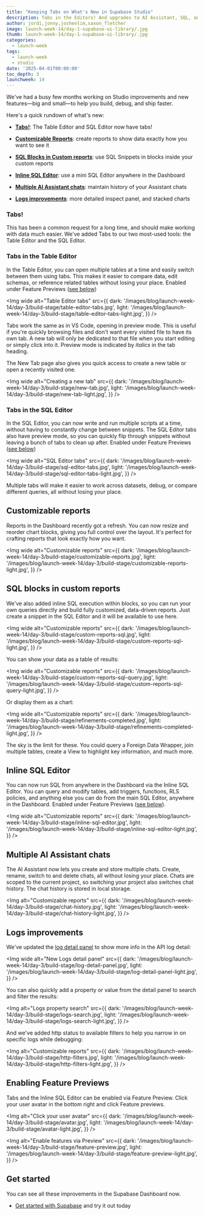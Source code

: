 ```yaml
---
title: "Keeping Tabs on What's New in Supabase Studio"
description: Tabs in the Editors! And upgrades to AI Assistant, SQL, and Logs
author: jordi,jonny,joshenlim,saxon_fletcher
image: launch-week-14/day-1-supabase-ui-library/.jpg
thumb: launch-week-14/day-1-supabase-ui-library/.jpg
categories:
  - launch-week
tags:
  - launch-week
  - studio
date: '2025-04-01T00:00:00'
toc_depth: 3
launchweek: 14
---
```


We've had a busy few months working on Studio improvements and new features—big and small—to help you build, debug, and ship faster.

Here's a quick rundown of what's new:

- [**Tabs!**](#tabs): The Table Editor and SQL Editor now have tabs!

- [**Customizable Reports**](#customizable-reports): create reports to show
  data exactly how you want to see it

- [**SQL Blocks in Custom reports**](#sql-blocks-in-custom-reports): use SQL Snippets in blocks inside your custom reports

- [**Inline SQL Editor**](#inline-sql-editor): use a mini SQL Editor anywhere in the Dashboard

- [**Multiple AI Assistant chats**](#multiple-ai-assistant-chats): maintain history of your Assistant chats

- [**Logs improvements**](#logs-improvements): more detailed inspect panel, and stacked charts

### Tabs!

This has been a common request for a long time, and should make working with data much easier. We've added Tabs to our two most-used tools: the Table Editor and the SQL Editor.

### Tabs in the Table Editor

In the Table Editor, you can open multiple tables at a time and easily switch between them using tabs. This makes it easier to compare data, edit schemas, or reference related tables without losing your place. Enabled under Feature Previews ([see below](#enabling-feature-previews))

<Img
  wide
  alt="Table Editor tabs"
  src={{
    dark: '/images/blog/launch-week-14/day-3/build-stage/table-editor-tabs.jpg',
    light: '/images/blog/launch-week-14/day-3/build-stage/table-editor-tabs-light.jpg',
  }}
/>

Tabs work the same as in VS Code, opening in preview mode. This is useful if you're quickly browsing files and don't want every visited file to have its own tab. A new tab will only be dedicated to that file when you start editing or simply click into it. Preview mode is indicated by _italics_ in the tab heading.

The New Tab page also gives you quick access to create a new table or open a recently visited one.

<Img
  wide
  alt="Creating a new tab"
  src={{
    dark: '/images/blog/launch-week-14/day-3/build-stage/new-tab.jpg',
    light: '/images/blog/launch-week-14/day-3/build-stage/new-tab-light.jpg',
  }}
/>

### Tabs in the SQL Editor

In the SQL Editor, you can now write and run multiple scripts at a time, without having to constantly change between snippets. The SQL Editor tabs also have preview mode, so you can quickly flip through snippets without leaving a bunch of tabs to clean up after. Enabled under Feature Previews ([see below](#enabling-feature-previews))

<Img
  wide
  alt="SQL Editor tabs"
  src={{
    dark: '/images/blog/launch-week-14/day-3/build-stage/sql-editor-tabs.jpg',
    light: '/images/blog/launch-week-14/day-3/build-stage/sql-editor-tabs-light.jpg',
  }}
/>

Multiple tabs will make it easier to work across datasets, debug, or compare different queries, all without losing your place.

## Customizable reports

Reports in the Dashboard recently got a refresh. You can now resize and reorder chart blocks, giving you full control over the layout. It's perfect for crafting reports that look exactly how you want.

<Img
  wide
  alt="Customizable reports"
  src={{
    dark: '/images/blog/launch-week-14/day-3/build-stage/customizable-reports.jpg',
    light: '/images/blog/launch-week-14/day-3/build-stage/customizable-reports-light.jpg',
  }}
/>

## SQL blocks in custom reports

We've also added inline SQL execution within blocks, so you can run your own queries directly and build fully customized, data-driven reports. Just create a snippet in the SQL Editor and it will be available to use here.

<Img
  wide
  alt="Customizable reports"
  src={{
    dark: '/images/blog/launch-week-14/day-3/build-stage/custom-reports-sql.jpg',
    light: '/images/blog/launch-week-14/day-3/build-stage/custom-reports-sql-light.jpg',
  }}
/>

You can show your data as a table of results:

<Img
  wide
  alt="Customizable reports"
  src={{
    dark: '/images/blog/launch-week-14/day-3/build-stage/custom-reports-sql-query.jpg',
    light: '/images/blog/launch-week-14/day-3/build-stage/custom-reports-sql-query-light.jpg',
  }}
/>

Or display them as a chart:

<Img
  wide
  alt="Customizable reports"
  src={{
    dark: '/images/blog/launch-week-14/day-3/build-stage/refinements-completed.jpg',
    light: '/images/blog/launch-week-14/day-3/build-stage/refinements-completed-light.jpg',
  }}
/>

The sky is the limit for these. You could query a Foreign Data Wrapper, join multiple tables, create a View to highlight key information, and much more.

## Inline SQL Editor

You can now run SQL from anywhere in the Dashboard via the Inline SQL Editor. You can query and modify tables, add triggers, functions, RLS policies, and anything else you can do from the main SQL Editor, anywhere in the Dashboard. Enabled under Feature Previews ([see below](#enabling-feature-previews)).

<Img
  wide
  alt="Customizable reports"
  src={{
    dark: '/images/blog/launch-week-14/day-3/build-stage/inline-sql-editor.jpg',
    light: '/images/blog/launch-week-14/day-3/build-stage/inline-sql-editor-light.jpg',
  }}
/>

## Multiple AI Assistant chats

The AI Assistant now lets you create and store multiple chats. Create, rename, switch to and delete chats, all without losing your place. Chats are scoped to the current project, so switching your project also switches chat history. The chat history is stored in local storage.

<Img
  alt="Customizable reports"
  src={{
    dark: '/images/blog/launch-week-14/day-3/build-stage/chat-history.jpg',
    light: '/images/blog/launch-week-14/day-3/build-stage/chat-history-light.jpg',
  }}
/>

## Logs improvements

We've updated the [log detail panel](https://github.com/supabase/supabase/pull/33536) to show more info in the API log detail:

<Img
  wide
  alt="New Logs detail panel"
  src={{
    dark: '/images/blog/launch-week-14/day-3/build-stage/log-detail-panel.jpg',
    light: '/images/blog/launch-week-14/day-3/build-stage/log-detail-panel-light.jpg',
  }}
/>

You can also quickly add a property or value from the detail panel to search and filter the results:

<Img
  alt="Logs property search"
  src={{
    dark: '/images/blog/launch-week-14/day-3/build-stage/logs-search.jpg',
    light: '/images/blog/launch-week-14/day-3/build-stage/logs-search-light.jpg',
  }}
/>

And we've added http status to available filters to help you narrow in on specific logs while debugging:

<Img
  alt="Customizable reports"
  src={{
    dark: '/images/blog/launch-week-14/day-3/build-stage/http-filters.jpg',
    light: '/images/blog/launch-week-14/day-3/build-stage/http-filters-light.jpg',
  }}
/>

## Enabling Feature Previews

Tabs and the Inline SQL Editor can be enabled via Feature Preview. Click your user avatar in the bottom right and click Feature previews.

<Img
  alt="Click your user avatar"
  src={{
    dark: '/images/blog/launch-week-14/day-3/build-stage/avatar.jpg',
    light: '/images/blog/launch-week-14/day-3/build-stage/avatar-light.jpg',
  }}
/>

<Img
  alt="Enable features via Preview"
  src={{
    dark: '/images/blog/launch-week-14/day-3/build-stage/feature-preview.jpg',
    light: '/images/blog/launch-week-14/day-3/build-stage/feature-preview-light.jpg',
  }}
/>

## Get started

You can see all these improvements in the Supabase Dashboard now.

- [Get started with Supabase](https://supabase.com/dashboard/sign-in?returnTo=%2Fprojects) and try it out today
